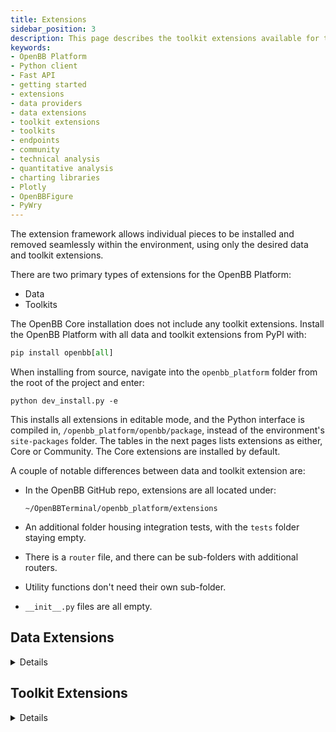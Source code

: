 ```yaml
---
title: Extensions
sidebar_position: 3
description: This page describes the toolkit extensions available for the OpenBB Platform.
keywords:
- OpenBB Platform
- Python client
- Fast API
- getting started
- extensions
- data providers
- data extensions
- toolkit extensions
- toolkits
- endpoints
- community
- technical analysis
- quantitative analysis
- charting libraries
- Plotly
- OpenBBFigure
- PyWry
---
```



The extension framework allows individual pieces to be installed and removed seamlessly within the environment, using only the desired data and toolkit extensions.

There are two primary types of extensions for the OpenBB Platform:

- Data
- Toolkits

The OpenBB Core installation does not include any toolkit extensions. Install the OpenBB Platform with all data and toolkit extensions from PyPI with:

```python
pip install openbb[all]
```

When installing from source, navigate into the `openbb_platform` folder from the root of the project and enter:

```console
python dev_install.py -e
```

This installs all extensions in editable mode, and the Python interface is compiled in, `/openbb_platform/openbb/package`, instead of the environment's `site-packages` folder. The tables in the next pages lists extensions as either, Core or Community. The Core extensions are installed by default.

A couple of notable differences between data and toolkit extension are:

- In the OpenBB GitHub repo, extensions are all located under:

    ```console
    ~/OpenBBTerminal/openbb_platform/extensions
    ```

- An additional folder housing integration tests, with the `tests` folder staying empty.
- There is a `router` file, and there can be sub-folders with additional routers.
- Utility functions don't need their own sub-folder.
- `__init__.py` files are all empty.

## Data Extensions

<details>


Data extensions will expand the breadth and coverage of the data available in the OpenBB Platform. Each source (provider) is its own independent extension, even if there is only one endpoint accessible. This allows every data source to be inserted or removed, at any time, without disturbing the operation of the Core components.

Functions will appear in the Python Interface and Fast API only if a supported provider, for that specific endpoint, is installed. Additional Python libraries will be installed, where required, by the extension.

## Provider Coverage

The total installed coverage can be determined through the Python interface, as a dictionary.

```python
from openbb import obb
obb.coverage.providers
```

## Installation

All data extensions are installed with similar syntax. Published data extensions will have names beginning with `openbb`. For example, yFinance.

```console
pip install openbb-yfinance
```

Additions and removals update the router automatically to reflect the changes when the Python interpreter is refreshed. Below is a list of data provider extensions.

Uninstall any extension with `pip uninstall`.

```console
pip uninstall openbb-yfinance
```

## Available Data Extensions

### Core `openbb` Providers

These packages are what will be installed when `pip install openbb` is run

| Extension Name | Description | Installation Command | Minimum Subscription Type Required |
|----------------|-------------|----------------------|------------------------------------|
| openbb-benzinga | [Benzinga](https://www.benzinga.com/apis/en-ca/) data connector | pip install openbb-benzinga | Paid |
| openbb-fmp | [FMP](https://site.financialmodelingprep.com/developer/) data connector | pip install openbb-fmp | Free |
| openbb-fred | [FRED](https://fred.stlouisfed.org/) data connector | pip install openbb-fred | Free |
| openbb-intrinio | [Intrinio](https://intrinio.com/pricing) data connector | pip install openbb-intrinio | Paid |
| openbb-oecd | [OECD](https://data.oecd.org/) data connector | pip install openbb-oecd | Free |
| openbb-polygon | [Polygon](https://polygon.io/) data connector | pip install openbb-polygon | Free |
| openbb-sec | [SEC](https://www.sec.gov/edgar/sec-api-documentation) data connector | pip install openbb-sec | None |
| openbb-tiingo | [Tiingo](https://www.tiingo.com/about/pricing) data connector | pip install openbb-tiingo | Free |
| openbb-tradingeconomics | [TradingEconomics](https://tradingeconomics.com/api) data connector | pip install openbb-tradingeconomics | Paid |
| openbb-yfinance | [Yahoo Finance](https://finance.yahoo.com/) data connector | pip install openbb-yfinance | None |

### Community Providers

These packages are not installed when `pip install openbb` is run.  They are available for installation separately or by running `pip install openbb[all]`

| Extension Name | Description | Installation Command | Minimum Subscription Type Required |
|----------------|-------------|----------------------|------------------------------------|
| openbb-alpha-vantage | [Alpha Vantage](https://www.alphavantage.co/) data connector | pip install openbb-alpha-vantage | Free |
| openbb-biztoc | [Biztoc](https://api.biztoc.com/#biztoc-default) News data connector | pip install openbb-biztoc | Free |
| openbb-cboe | [Cboe](https://www.cboe.com/delayed_quotes/) data connector | pip install openbb-cboe | None |
| openbb-ecb | [ECB](https://data.ecb.europa.eu/) data connector | pip install openbb-ecb | None |
| openbb-federal-reserve | [Federal Reserve](https://www.federalreserve.gov/) data connector | pip install openbb-federal-reserve | None |
| openbb-finra | [FINRA](https://www.finra.org/finra-data) data connector | pip install openbb-finra | None / Free |
| openbb-finviz | [Finviz](https://finviz.com) data connector | pip install openbb-finviz | None |
| openbb-government-us | [US Government](https://data.gov) data connector | pip install openbb-us-government | None |
| openbb-nasdaq | [Nasdaq Data Link](https://data.nasdaq.com/) connector | pip install openbb-nasdaq | None / Free |
| openbb-seeking-alpha | [Seeking Alpha](https://seekingalpha.com/) data connector | pip install openbb-seeking-alpha | None |
| openbb-stockgrid | [Stockgrid](https://stockgrid.io) data connector | pip install openbb-stockgrid | None |
| openbb-tmx | [TMX](https://money.tmx.com) data connector | pip install openbb-tmx | None |
| openbb-tradier | [Tradier](https://tradier.com) data connector | pip install openbb-tradier | None |
| openbb-wsj | [Wall Street Journal](https://www.wsj.com/) data connector | pip install openbb-wsj | None |

Have you published a data provider extension and want it featured on this list? Tell us about it! Open a pull request on [GitHub](https://github.com/OpenBB-finance/OpenBB/) to submit an extension for inclusion. Code contributions, for new and existing, data providers are always welcome.

Search [PyPI](https://pypi.org/search/?q=openbb-) to find more extensions.


</details>

## Toolkit Extensions
<details>

OpenBB Toolkit Extensions expand the Platform with functions for manipulating data and preparing it for display. The Core Platform installation does not install any toolkit extensions. The table below is the current list of toolkit extensions.

| Extension Name | Description | Installation Command | Core/Community | Router Path |
|:-----------------|:-----------:|:-------------------:|:------------------:|-------------:|
| openbb-charting | Rest API charting service and Plotly library. | pip install openbb-charting | Community | N/A |
| openbb-devtools | Aggregates dependencies that facilitate a nice development experience for OpenBB. | pip install openbb-devtools | N/A |
| openbb-econometrics | Econometrics models for the Python interface only. | pip install openbb-econometrics | Community | obb.econometrics |
| openbb-quantitative | Functions for performing quantitative analysis. | pip install openbb-quantitative | Community | obb.quantitative |
| openbb-technical | Functions for performing technical analysis. | pip install openbb-technical | Community | obb.technical |

The sections below outline any specific installation considerations for the extension.

## Charting

The OpenBB Charting Extension supplies charting infrastructure and services to the OpenBB Platform. Figure objects are served via REST API or Python Client.  It utilizes [PyWry](https://github.com/OpenBB-finance/pywry) for handling the display of interactive charts and tables in a separate window, with a Plotly library.

Functions with dedicated views return figures to the `chart` attribute of the `OBBject` response object. They are displayed with the class method, `show()`.

:::tip
The `openbb-charting` is an [`OBBject` extension](platform/getting_started/add_obbject_extension), which means the general functionality is exposed in every command result.
:::

The following packages are dependencies of the `openbb-charting` extension:

- scipy
- plotly
- statsmodels
- reportlab
- pywry
- svglib
- nbformat
- pandas-ta

### Installation

Install from PyPI with:

```console
pip install openbb-charting
```

For more information check the documentation of the openbb-charting extension.

## Devtools

Please refer to the following PyPI distributed [package](https://pypi.org/project/openbb-devtools/).

This Python package, `openbb-devtools`, is designed for OpenBB Platform Developers and contains a range of dependencies essential for robust and efficient software development.

These dependencies cater to various aspects like code formatting, security analysis, type checking, testing, and kernel management.

The inclusion of these packages ensures that the development process is streamlined, the code quality is maintained, and the software is secure and reliable.

Included dependencies:

- `ruff`: A fast Python linter focused on performance and simplicity.
- `pylint`: A tool that checks for errors in Python code, enforces a coding standard, and looks for code smells.
- `mypy`: A static type checker for Python, helping catch type errors during development.
- `pydocstyle`: A linter for Python docstrings to ensure they meet certain style requirements.
- `black`: An uncompromising Python code formatter, ensuring consistent code style.
- `bandit`: A tool designed to find common security issues in Python code.
- `pre-commit`: Manages and maintains pre-commit hooks that run checks before each commit, ensuring code quality.
- `nox`: A generic virtualenv management and test command line tool for running tests in isolated environments.
- `pytest`: A mature full-featured Python testing tool that helps in writing better programs.
- `pytest-cov`: A plugin for pytest that measures code coverage during testing.
- `ipykernel`: A package that provides the IPython kernel for Jupyter.
- `types-python-dateutil`: Type stubs for python-dateutil, aiding in static type checking.
- `types-toml`: Type stubs for TOML, useful for static type checking in TOML parsing.
- `poetry`: A tool for dependency management and packaging in Python.

Each dependency plays a critical role in ensuring the code is clean, efficient, and functional, ultimately leading to the development of high-quality software.

While developing code for the OpenBB Platform, one should always install the DevTools packages so that the above development tooling is available out-of-the-box.

### Installation

Install from PyPI with:

```console
pip install openbb-devtools
```

:::info
When setting up the environment using the `openbb_platform/dev_install.py` script, the DevTools will also be installed.
:::

## Econometrics

The `openbb-econometrics` extension installs a new router path (`obb.econometrics`) and additional Python libraries:

- scipy
- statsmodels
- arch
- linearmodels

:::note

Statsmodels requires a C compiler be present on the system. Follow the instructions [here](https://cython.readthedocs.io/en/latest/src/quickstart/install.html) for system-specific methods.

This extension is not accessible via REST API because `statsmodels` is not serializable.
:::

### Installation

Install from PyPI with:

```console
pip install openbb-econometrics
```

To install from source in editable mode, navigate into the folder, `~/openbb_platform/extensions/econometrics`, and enter:

```console
pip install -e .
```

After installation, the Python interface will automatically rebuild on initialization.

## Quantitative

The `openbb-quantitative` extension installs a new router path (`obb.quantitative`) and a few additional Python libraries:

- pandas-ta
- scipy
- statsmodels

### Installation

Install from PyPI with:

```console
pip install openbb-quantitative
```

To install from source in editable mode, navigate into the folder, `~/openbb_platform/extensions/quantitative`, and enter:

```console
pip install -e .
```

After installation, the Python interface will automatically rebuild on initialization.

## Technical

The `openbb-technical` extension is for performing technical analysis on time series data. It installs a new router path (`obb.technical`) and some additional Python libraries:

- pandas-ta
- scikit-learn
- scipy
- statsmodels

### Installation

Install from PyPI with:

```console
pip install openbb-technical
```

To install from source in editable mode, navigate into the folder, `~/openbb_platform/extensions/technical`, and enter:

```console
pip install -e .
```

After installation, the Python interface will automatically rebuild on initialization.
</details>
